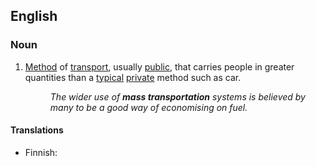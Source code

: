 ==English==
{{wikipedia|Public transport}}

===Noun===
{{en-noun|-}}

# [[method|Method]] of [[transport]], usually [[public]], that carries people in greater quantities than a [[typical]] [[private]] method such as car.
#: ''The wider use of '''mass transportation''' systems is believed by many to be a good way of economising on fuel.''

====Translations====
{{trans-top|method of transport}}
* Finnish: {{t+|fi|joukkoliikenne}}
{{trans-mid}}
{{trans-bottom}}